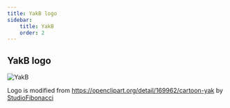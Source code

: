 ```yaml
---
title: YakB logo
sidebar:
    title: YakB
    order: 2
---
```


## YakB logo

![YakB](../../../assets/logo/yakb.svg)

Logo is modified from https://openclipart.org/detail/169962/cartoon-yak by [StudioFibonacci](https://openclipart.org/artist/StudioFibonacci)
